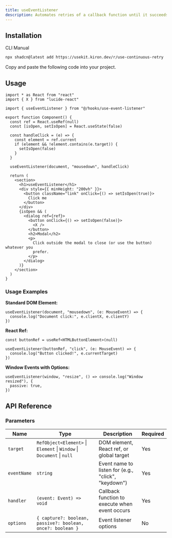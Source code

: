 ```yaml
---
title: useEventListener
description: Automates retries of a callback function until it succeeds with useContinuousRetry.
---
```


## Installation

<Tabs defaultValue="cli">

<TabsList>
  <TabsTrigger value="cli">CLI</TabsTrigger>
  <TabsTrigger value="manual">Manual</TabsTrigger>
</TabsList>

<TabsContent value="cli">

```bash
npx shadcn@latest add https://usekit.kiron.dev/r/use-continuous-retry
```

</TabsContent>

<TabsContent value="manual">

<Steps>

<Step>Copy and paste the following code into your project.</Step>

<ComponentSource name="use-event-listener" />

</Steps>

</TabsContent>

</Tabs>

## Usage

```tsx {4, 17}
import * as React from "react"
import { X } from "lucide-react"

import { useEventListener } from "@/hooks/use-event-listener"

export function Component() {
  const ref = React.useRef(null)
  const [isOpen, setIsOpen] = React.useState(false)

  const handleClick = (e) => {
    const element = ref.current
    if (element && !element.contains(e.target)) {
      setIsOpen(false)
    }
  }

  useEventListener(document, "mousedown", handleClick)

  return (
    <section>
      <h1>useEventListener</h1>
      <div style={{ minHeight: "200vh" }}>
        <button className="link" onClick={() => setIsOpen(true)}>
          Click me
        </button>
      </div>
      {isOpen && (
        <dialog ref={ref}>
          <button onClick={() => setIsOpen(false)}>
            <X />
          </button>
          <h2>Modal</h2>
          <p>
            Click outside the modal to close (or use the button) whatever you
            prefer.
          </p>
        </dialog>
      )}
    </section>
  )
}
```

### Usage Examples

**Standard DOM Element:**

```tsx
useEventListener(document, "mousedown", (e: MouseEvent) => {
  console.log("Document click:", e.clientX, e.clientY)
})
```

**React Ref:**

```tsx
const buttonRef = useRef<HTMLButtonElement>(null)

useEventListener(buttonRef, "click", (e: MouseEvent) => {
  console.log("Button clicked!", e.currentTarget)
})
```

**Window Events with Options:**

```tsx
useEventListener(window, "resize", () => console.log("Window resized"), {
  passive: true,
})
```

## API Reference

### Parameters

| Name        | Type                                                                  | Description                                         | Required |
| ----------- | --------------------------------------------------------------------- | --------------------------------------------------- | -------- |
| `target`    | `RefObject<Element>` \| `Element` \| `Window` \| `Document` \| `null` | DOM element, React ref, or global target            | Yes      |
| `eventName` | `string`                                                              | Event name to listen for (e.g., "click", "keydown") | Yes      |
| `handler`   | `(event: Event) => void`                                              | Callback function to execute when event occurs      | Yes      |
| `options`   | `{ capture?: boolean, passive?: boolean, once?: boolean }`            | Event listener options                              | No       |
